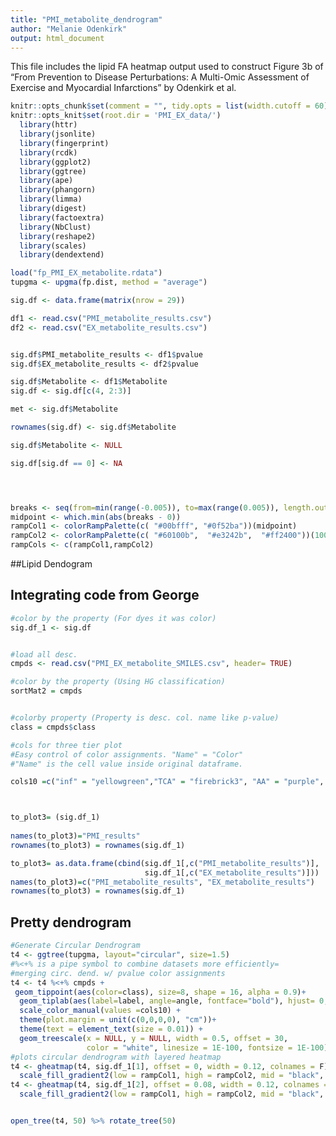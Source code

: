 ```yaml
---
title: "PMI_metabolite_dendrogram"
author: "Melanie Odenkirk"
output: html_document
---
```

This file includes the lipid FA heatmap output used to construct Figure 3b of "From Prevention to Disease Perturbations: A Multi-Omic Assessment of Exercise and Myocardial Infarctions" by Odenkirk et al.

```r
knitr::opts_chunk$set(comment = "", tidy.opts = list(width.cutoff = 60), tidy = TRUE, echo = FALSE, include = FALSE, warning = FALSE)
knitr::opts_knit$set(root.dir = 'PMI_EX_data/')
  library(httr)
  library(jsonlite)
  library(fingerprint)
  library(rcdk)
  library(ggplot2)
  library(ggtree)
  library(ape)
  library(phangorn)
  library(limma)
  library(digest)
  library(factoextra)
  library(NbClust)
  library(reshape2)
  library(scales)
  library(dendextend)
```


```r
load("fp_PMI_EX_metabolite.rdata")
tupgma <- upgma(fp.dist, method = "average")
```


```r

sig.df <- data.frame(matrix(nrow = 29))

df1 <- read.csv("PMI_metabolite_results.csv")
df2 <- read.csv("EX_metabolite_results.csv")


sig.df$PMI_metabolite_results <- df1$pvalue
sig.df$EX_metabolite_results <- df2$pvalue

sig.df$Metabolite <- df1$Metabolite
sig.df <- sig.df[c(4, 2:3)]

met <- sig.df$Metabolite

rownames(sig.df) <- sig.df$Metabolite

sig.df$Metabolite <- NULL

sig.df[sig.df == 0] <- NA




breaks <- seq(from=min(range(-0.005)), to=max(range(0.005)), length.out=1000)
midpoint <- which.min(abs(breaks - 0))
rampCol1 <- colorRampPalette(c( "#00bfff", "#0f52ba"))(midpoint)
rampCol2 <- colorRampPalette(c( "#60100b",  "#e3242b",  "#ff2400"))(1000-(midpoint))
rampCols <- c(rampCol1,rampCol2)

```

##Lipid Dendogram

## Integrating code from George
```r
#color by the property (For dyes it was color) 
sig.df_1 <- sig.df


#load all desc.
cmpds <- read.csv("PMI_EX_metabolite_SMILES.csv", header= TRUE)

#color by the property (Using HG classification)
sortMat2 = cmpds


#colorby property (Property is desc. col. name like p-value)
class = cmpds$class

#cols for three tier plot
#Easy control of color assignments. "Name" = "Color"
#"Name" is the cell value inside original dataframe.

cols10 =c("inf" = "yellowgreen","TCA" = "firebrick3", "AA" = "purple", "oxstress" = "darkcyan","pyr"= "grey",  "ATPdeg" = "black", "diet" = "forestgreen", "purine" = "gold3", "insul" = "lightskyblue", "Faox" = "royalblue1", "G" = "salmon", "G/TCA" = "violetred2","nucleotide" = "navy")



to_plot3= (sig.df_1)
                             
names(to_plot3)="PMI_results"
rownames(to_plot3) = rownames(sig.df_1)

to_plot3= as.data.frame(cbind(sig.df_1[,c("PMI_metabolite_results")], 
                              sig.df_1[,c("EX_metabolite_results")])) 
names(to_plot3)=c("PMI_metabolite_results", "EX_metabolite_results")
rownames(to_plot3) = rownames(sig.df_1)

```

## Pretty dendrogram

```r
#Generate Circular Dendrogram
t4 <- ggtree(tupgma, layout="circular", size=1.5) 
#%<+% is a pipe symbol to combine datasets more efficiently=
#merging circ. dend. w/ pvalue color assignments
t4 <- t4 %<+% cmpds +
 geom_tippoint(aes(color=class), size=8, shape = 16, alpha = 0.9)+
  geom_tiplab(aes(label=label, angle=angle, fontface="bold"), hjust= 0, offset = .18,  size=8)+
  scale_color_manual(values =cols10) +
  theme(plot.margin = unit(c(0,0,0,0), "cm"))+
  theme(text = element_text(size = 0.01)) +
  geom_treescale(x = NULL, y = NULL, width = 0.5, offset = 30,
                 color = "white", linesize = 1E-100, fontsize = 1E-100)
#plots circular dendrogram with layered heatmap
t4 <- gheatmap(t4, sig.df_1[1], offset = 0, width = 0.12, colnames = F)  +
  scale_fill_gradient2(low = rampCol1, high = rampCol2, mid = "black", na.value = "grey70", midpoint = 0)
t4 <- gheatmap(t4, sig.df_1[2], offset = 0.08, width = 0.12, colnames = F)  +
  scale_fill_gradient2(low = rampCol1, high = rampCol2, mid = "black", na.value = "grey70", midpoint = 0)


open_tree(t4, 50) %>% rotate_tree(50)
```




